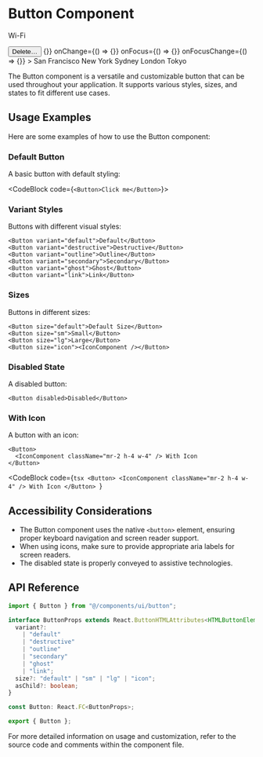 
<DocsLayout>

# Button Component

<Switch>Wi-Fi</Switch>

<DialogTrigger>
  <Button variant="secondary">Delete…</Button>
  <Modal>
    <AlertDialog
      {...{
        title: "Delete folder",
        children:
          'Are you sure you want to delete "Documents"? All contents will be permanently destroyed.',
        variant: "destructive",
        actionLabel: "Delete",
      }}
    />
  </Modal>
</DialogTrigger>

<Checkbox className="bg-red-200" isDisabled={true} />
<Checkbox />
<Checkbox isDisabled={true} />
<CheckboxGroup
  description="Lorem fdsf"
  label="Cities"
  onBlur={() => {}}
  onChange={() => {}}
  onFocus={() => {}}
  onFocusChange={() => {}}
>
  <React.Fragment key=".0">
    <Checkbox value="sf">San Francisco</Checkbox>
    <Checkbox value="ny">New York</Checkbox>
    <Checkbox value="sydney">Sydney</Checkbox>
    <Checkbox value="london">London</Checkbox>
    <Checkbox value="tokyo">Tokyo</Checkbox>
  </React.Fragment>
</CheckboxGroup>

The Button component is a versatile and customizable button that can be used throughout your application. It supports various styles, sizes, and states to fit different use cases.

## Usage Examples

Here are some examples of how to use the Button component:

### Default Button

A basic button with default styling:

<CodeBlock code={`<Button>Click me</Button>`}></CodeBlock>

### Variant Styles

Buttons with different visual styles:

```tsx
<Button variant="default">Default</Button>
<Button variant="destructive">Destructive</Button>
<Button variant="outline">Outline</Button>
<Button variant="secondary">Secondary</Button>
<Button variant="ghost">Ghost</Button>
<Button variant="link">Link</Button>
```

### Sizes

Buttons in different sizes:

```tsx
<Button size="default">Default Size</Button>
<Button size="sm">Small</Button>
<Button size="lg">Large</Button>
<Button size="icon"><IconComponent /></Button>
```

### Disabled State

A disabled button:

```tsx
<Button disabled>Disabled</Button>
```

### With Icon

A button with an icon:

```tsx
<Button>
  <IconComponent className="mr-2 h-4 w-4" /> With Icon
</Button>
```

<CodeBlock
  code={`tsx
<Button>
  <IconComponent className="mr-2 h-4 w-4" /> With Icon
</Button>
`}
></CodeBlock>

## Accessibility Considerations

- The Button component uses the native `<button>` element, ensuring proper keyboard navigation and screen reader support.
- When using icons, make sure to provide appropriate aria labels for screen readers.
- The disabled state is properly conveyed to assistive technologies.

## API Reference

```typescript
import { Button } from "@/components/ui/button";

interface ButtonProps extends React.ButtonHTMLAttributes<HTMLButtonElement> {
  variant?:
    | "default"
    | "destructive"
    | "outline"
    | "secondary"
    | "ghost"
    | "link";
  size?: "default" | "sm" | "lg" | "icon";
  asChild?: boolean;
}

const Button: React.FC<ButtonProps>;

export { Button };
```

For more detailed information on usage and customization, refer to the source code and comments within the component file.

</DocsLayout>
